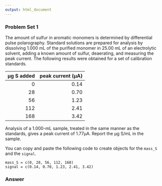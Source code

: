 ```yaml
---
output: html_document
---
```


### Problem Set 1

The amount of sulfur in aromatic monomers is determined by differential pulse polarography. Standard solutions are prepared for analysis by dissolving 1.000 mL of the purified monomer in 25.00 mL of an electrolytic solvent, adding a known amount of sulfur, deaerating, and measuring the peak current. The following results were obtained for a set of calibration standards.

µg S added| peak current (µA)
----------:|------------------:
0|0.14
28|0.70
56|1.23
112|2.41
168|3.42

Analysis of a 1.000-mL sample, treated in the same manner as the standards, gives a peak current of 1.77µA. Report the µg S/mL in the sample. 

You can copy and paste the following code to create objects for the `mass_S` and the `signal`.

```
mass_S = c(0, 28, 56, 112, 168)
signal = c(0.14, 0.70, 1.23, 2.41, 3.42)
```

### **Answer**